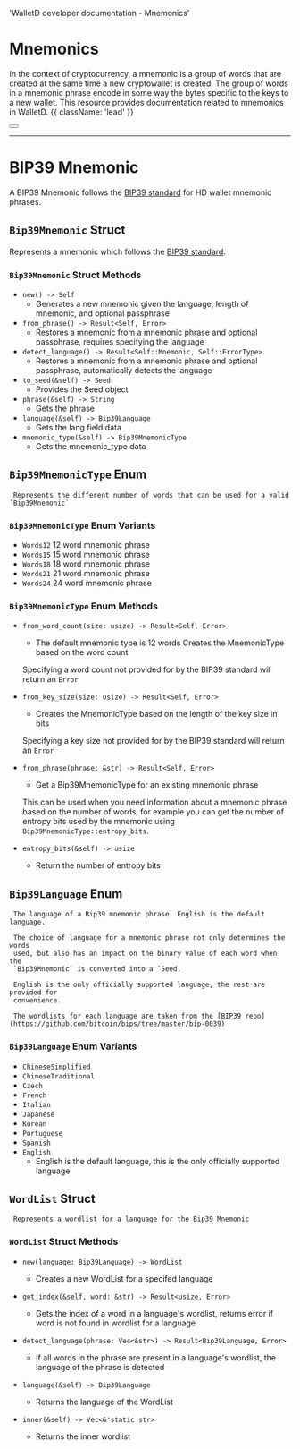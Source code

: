   'WalletD developer documentation - Mnemonics'
  
# Mnemonics

In the context of cryptocurrency, a mnemonic is a group of words that are created at the same time a new cryptowallet is created. 
The group of words in a mnemonic phrase encode in some way the bytes specific to the keys to a new wallet. This resource provides documentation related to mnemonics in WalletD. {{ className: 'lead' }}

<div className="not-prose">
  <Button
    href="/mnemonics_guide"
    variant="text"
    arrow="right"
    children="Check out our guide to using mnemonics in WalletD for examples"
  />
</div>

---

# BIP39 Mnemonic

A BIP39 Mnemonic follows the [BIP39 standard](https://github.com/bitcoin/bips/blob/master/bip-0039.mediawiki) for HD wallet mnemonic phrases.

## `Bip39Mnemonic` Struct  
   Represents a mnemonic which follows the [BIP39 standard](https://github.com/bitcoin/bips/blob/master/bip-0039.mediawiki).
### `Bip39Mnemonic` Struct Methods
- `new() -> Self` 
	 -	 Generates a new mnemonic given the language, length of mnemonic, and
	 optional passphrase
- `from_phrase() -> Result<Self, Error>` 
	 -	 Restores a mnemonic from a mnemonic phrase and optional passphrase,
	 requires specifying the language
- `detect_language() -> Result<Self::Mnemonic, Self::ErrorType> `
	 -	 Restores a mnemonic from a mnemonic phrase and optional passphrase,
	 automatically detects the language
- `to_seed(&self) -> Seed` 
	 -	 Provides the Seed object
- `phrase(&self) -> String` 
	 -	 Gets the phrase
- `language(&self) -> Bip39Language` 
	 -	 Gets the lang field data
- `mnemonic_type(&self) -> Bip39MnemonicType` 
	 -	 Gets the mnemonic_type data

## `Bip39MnemonicType` Enum
 	 Represents the different number of words that can be used for a valid `Bip39Mnemonic`

### `Bip39MnemonicType` Enum Variants
- `Words12` 12 word mnemonic phrase
- `Words15` 15 word mnemonic phrase
- `Words18` 18 word mnemonic phrase
- `Words21` 21 word mnemonic phrase
- `Words24` 24 word mnemonic phrase

### `Bip39MnemonicType` Enum Methods

- `from_word_count(size: usize) -> Result<Self, Error>` 
	 -	 The default mnemonic type is 12 words
	 Creates the MnemonicType based on the word count
	
	 Specifying a word count not provided for by the BIP39 standard will
	 return an `Error`
	
	
- `from_key_size(size: usize) -> Result<Self, Error>` 
	 -	 Creates the MnemonicType based on the length of the key size in bits
	
	 Specifying a key size not provided for by the BIP39 standard will return
	 an `Error`
	
	
- `from_phrase(phrase: &str) -> Result<Self, Error>` 
	 -	 Get a Bip39MnemonicType for an existing mnemonic phrase
	
	 This can be used when you need information about a mnemonic phrase based
	 on the number of words, for example you can get the number of entropy bits used by the mnemonic
	 using `Bip39MnemonicType::entropy_bits`.
	
	
- `entropy_bits(&self) -> usize` 
	 -	 Return the number of entropy bits

## `Bip39Language` Enum
	 The language of a Bip39 mnemonic phrase. English is the default language.
	
	 The choice of language for a mnemonic phrase not only determines the words
	 used, but also has an impact on the binary value of each word when the
	 `Bip39Mnemonic` is converted into a `Seed.
	
	 English is the only officially supported language, the rest are provided for
	 convenience.
	
	 The wordlists for each language are taken from the [BIP39 repo](https://github.com/bitcoin/bips/tree/master/bip-0039)

### `Bip39Language` Enum Variants

- `ChineseSimplified`
- `ChineseTraditional`
- `Czech`
- `French`
- `Italian`
- `Japanese`
- `Korean`
- `Portuguese`
- `Spanish`
- `English`
  - English is the default language, this is the only officially supported language

## `WordList` Struct
	 Represents a wordlist for a language for the Bip39 Mnemonic

### `WordList` Struct Methods
- `new(language: Bip39Language) -> WordList` 
	 -	 Creates a new WordList for a specifed language

- `get_index(&self, word: &str) -> Result<usize, Error>` 
	 -	 Gets the index of a word in a language's wordlist, returns error if word
	 is not found in wordlist for a language

- `detect_language(phrase: Vec<&str>) -> Result<Bip39Language, Error>` 
	 -	 If all words in the phrase are present in a language's wordlist, the
	 language of the phrase is detected

- `language(&self) -> Bip39Language` 
	 -	 Returns the language of the WordList

- `inner(&self) -> Vec<&'static str>` 
	 -	 Returns the inner wordlist
